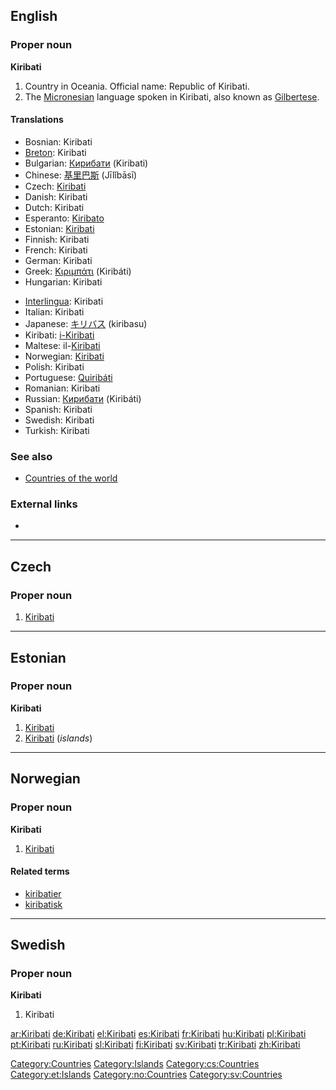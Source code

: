==English==
{{wikipedia}}

===Proper noun===
'''Kiribati'''

# Country in Oceania. Official name: Republic of Kiribati.
# The [[Micronesian]] language spoken in Kiribati, also known as [[Gilbertese]].

====Translations====
{{top}}
* Bosnian: Kiribati {{m}}
* [[Breton]]: Kiribati
* Bulgarian: [[Кирибати]] (Kiribati)
* Chinese: [[基里巴斯]] (Jīlǐbāsī)
* Czech: [[#Czech|Kiribati]] {{n}}
* Danish: Kiribati
* Dutch: Kiribati
* Esperanto: [[Kiribato]]
* Estonian: [[#Estonian|Kiribati]]
* Finnish: Kiribati
* French: Kiribati
* German: Kiribati
* Greek: [[Κιριμπάτι]] (Kiribáti)
* Hungarian: Kiribati
{{mid}}
* [[Interlingua]]: Kiribati
* Italian: Kiribati
* Japanese: [[キリバス]] (kiribasu)
* Kiribati: [[i-Kiribati]]
* Maltese: il-[[Kiribati]]
* Norwegian: [[#Norwegian|Kiribati]]
* Polish: Kiribati
* Portuguese: [[Quiribáti]]
* Romanian: Kiribati
* Russian: [[Кирибати]] (Kiribáti)
* Spanish: Kiribati
* Swedish: Kiribati
* Turkish: Kiribati
{{bottom}}

===See also===
* [[Countries of the world]]

===External links===
* {{ethnologue|code=gil}}

[[Category:Countries]]
[[Category:Islands]]

----

==Czech==

===Proper noun===
{{cs-proper noun|g=n}}

# [[#English|Kiribati]]

[[Category:cs:Countries]]

----

==Estonian==
{{wikipedia|lang=et}}

===Proper noun===
'''Kiribati'''

# [[#English|Kiribati]] {{et-country}}
# [[#English|Kiribati]] (''islands'')

[[Category:et:Islands]]

----

==Norwegian==

===Proper noun===
'''Kiribati'''

# [[#English|Kiribati]]

====Related terms====
* [[kiribatier]]
* [[kiribatisk]]

[[Category:no:Countries]]

----

==Swedish==

===Proper noun===
'''Kiribati'''

# Kiribati

[[Category:sv:Countries]]

[[ar:Kiribati]]
[[de:Kiribati]]
[[el:Kiribati]]
[[es:Kiribati]]
[[fr:Kiribati]]
[[hu:Kiribati]]
[[pl:Kiribati]]
[[pt:Kiribati]]
[[ru:Kiribati]]
[[sl:Kiribati]]
[[fi:Kiribati]]
[[sv:Kiribati]]
[[tr:Kiribati]]
[[zh:Kiribati]]